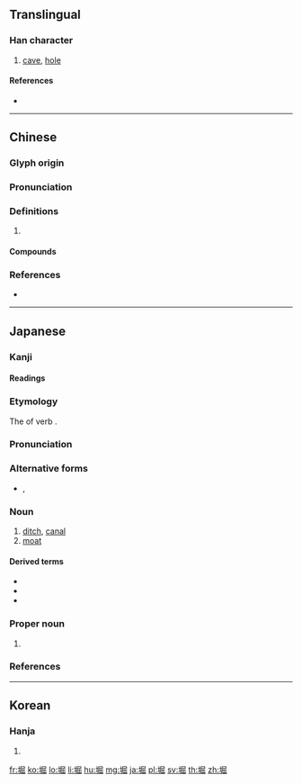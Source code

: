 ==Translingual==

===Han character===
{{Han char|rn=32|rad=土|as=08|sn=11|four=47172|canj=GSUU|ids=⿰土屈}}

# [[cave]], [[hole]]

====References====
* {{Han ref|kx=0231.210|dkj=05205|dj=0468.130|hdz=10459.020|uh=5800|ud=22528|bh=D4B3|bd=54451}}

----

==Chinese==
{{zh-forms}}

===Glyph origin===
{{Han etym}}

===Pronunciation===
{{zh-pron
|m=kū
|c=fat1,gwat6
|mn=khut
|mc=y
|oc=y
|cat=
}}

===Definitions===
{{zh-hanzi}}

# {{rfdef|zh}}

====Compounds====
{{zh-der|堀堁}}

===References===
* {{R:yue:Hanzi}}

----

==Japanese==

===Kanji===
{{ja-kanji|grade=c|rs=土08}}

====Readings====
{{ja-readings|on=[[くつ]] (kutsu)|kun=[[ほり]] (hori), [[ほる]] (horu), [[あな]] (ana)}}

{{wikipedia|lang=ja}}

===Etymology===
{{ja-kanjitab|ほり|yomi=k}}
The {{m|ja|連用形|tr=ren'yōkei||continuative or stem form}} of verb {{m|ja|掘る|tr=horu||to dig}}.

===Pronunciation===
{{ja-pron|yomi=k|ほり|acc=2|acc_ref=DJR}}

===Alternative forms===
* {{ja-l|濠}}, {{ja-l|壕}}

===Noun===
{{ja-noun|ほり}}

# [[ditch]], [[canal]]
# [[moat]]

====Derived terms====
{{der-top}}
* {{ja-r|内堀|うちぼり}}
* {{ja-r|空堀|からぼり}}
* {{ja-r|外堀|そとぼり}}
{{der-bottom}}

===Proper noun===
{{ja-pos|proper|ほり}}

# {{surname|lang=ja|sort=ほり}}

===References===
<references/>

----

==Korean==

===Hanja===
{{ko-hanja|hangeul=굴|rv=gul|mr=kul}}

# {{defn|lang=ko|sort=土08}}

[[fr:堀]]
[[ko:堀]]
[[lo:堀]]
[[li:堀]]
[[hu:堀]]
[[mg:堀]]
[[ja:堀]]
[[pl:堀]]
[[sv:堀]]
[[th:堀]]
[[zh:堀]]